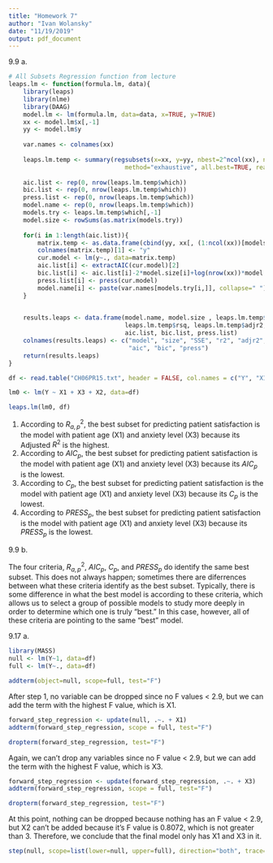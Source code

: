 ```yaml
---
title: "Homework 7"
author: "Ivan Wolansky"
date: "11/19/2019"
output: pdf_document
---
```


9.9 a.

```r
# All Subsets Regression function from lecture
leaps.lm <- function(formula.lm, data){
    library(leaps)
    library(nlme)
    library(DAAG)
    model.lm <- lm(formula.lm, data=data, x=TRUE, y=TRUE)
    xx <- model.lm$x[,-1]
    yy <- model.lm$y
    
    var.names <- colnames(xx)
    
    leaps.lm.temp <- summary(regsubsets(x=xx, y=yy, nbest=2^ncol(xx), nvmax=2^ncol(xx),
                                method="exhaustive", all.best=TRUE, really.big=T))    
    
    aic.list <- rep(0, nrow(leaps.lm.temp$which))
    bic.list <- rep(0, nrow(leaps.lm.temp$which))
    press.list <- rep(0, nrow(leaps.lm.temp$which))
    model.name <- rep(0, nrow(leaps.lm.temp$which))
    models.try <- leaps.lm.temp$which[,-1]
    model.size <- rowSums(as.matrix(models.try))
    
    for(i in 1:length(aic.list)){
        matrix.temp <- as.data.frame(cbind(yy, xx[, (1:ncol(xx))[models.try[i,]]]))
        colnames(matrix.temp)[1] <- "y"
        cur.model <- lm(y~., data=matrix.temp)
        aic.list[i] <- extractAIC(cur.model)[2]
        bic.list[i] <- aic.list[i]-2*model.size[i]+log(nrow(xx))*model.size[i]
        press.list[i] <- press(cur.model)
        model.name[i] <- paste(var.names[models.try[i,]], collapse=" ")
    }

    
    results.leaps <- data.frame(model.name, model.size , leaps.lm.temp$rss, 
                                leaps.lm.temp$rsq, leaps.lm.temp$adjr2, leaps.lm.temp$cp, 
                                aic.list, bic.list, press.list)
    colnames(results.leaps) <- c("model", "size", "SSE", "r2", "adjr2", "Cp", 
                                 "aic", "bic", "press")
    return(results.leaps)
}
```

```r
df <- read.table("CH06PR15.txt", header = FALSE, col.names = c("Y", "X1", "X2", "X3"))

lm0 <- lm(Y ~ X1 + X3 + X2, data=df)

leaps.lm(lm0, df)
```

1) According to $R^{2}_{a,p}$, the best subset for predicting patient satisfaction is the model with patient age (X1) and anxiety level (X3) because its Adjusted $R^{2}$ is the highest.
2) According to $AIC_{p}$, the best subset for predicting patient satisfaction is the model with patient age (X1) and anxiety level (X3) because its $AIC_{p}$ is the lowest.
3) According to $C_{p}$, the best subset for predicting patient satisfaction is the model with patient age (X1) and anxiety level (X3) because its $C_{p}$ is the lowest.
4) According to $PRESS_{p}$, the best subset for predicting patient satisfaction is the model with patient age (X1) and anxiety level (X3) because its $PRESS_{p}$ is the lowest.


9.9 b.

The four criteria, $R^{2}_{a,p}$, $AIC_{p}$, $C_{p}$, and $PRESS_{p}$ do identify the same best subset. This does not always happen; sometimes there are diferrences between what these criteria identify as the best subset. Typically, there is some difference in what the best model is according to these criteria, which allows us to select a group of possible models to study more deeply in order to determine which one is truly "best." In this case, however, all of these criteria are pointing to the same "best" model.

9.17 a.

```r
library(MASS)
null <- lm(Y~1, data=df)
full <- lm(Y~., data=df)

addterm(object=null, scope=full, test="F")
```


After step 1, no variable can be dropped since no F values < 2.9, but we can add the term with the highest F value, which is X1.


```r
forward_step_regression <- update(null, .~. + X1)
addterm(forward_step_regression, scope = full, test="F")

```

```r
dropterm(forward_step_regression, test="F")
```


Again, we can't drop any variables since no F value < 2.9, but we can add the term with the highest F value, which is X3.


```r
forward_step_regression <- update(forward_step_regression, .~. + X3)
addterm(forward_step_regression, scope = full, test="F")

```

```r
dropterm(forward_step_regression, test="F")
```


At this point, nothing can be dropped because nothing has an F value < 2.9, but X2 can't be added because it's F value is 0.8072, which is not greater than 3. Therefore, we conclude that the final model only has X1 and X3 in it.


\textbf{Note: Below is the entire above procedure in one function call; I just wanted to make sure that I understood exactly how this process worked at each step.}

```r
step(null, scope=list(lower=null, upper=full), direction="both", trace=TRUE, test="F")
```